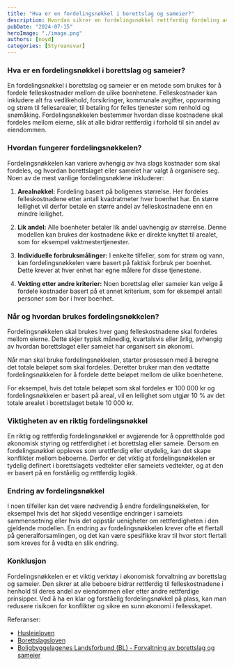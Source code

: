 ```yaml
---
title: "Hva er en fordelingsnøkkel i borettslag og sameier?"
description: Hvordan sikrer en fordelingsnøkkel rettferdig fordeling av felleskostnader i borettslag og sameier, og hvorfor er den så viktig?
pubDate: "2024-07-15"
heroImage: "./image.png"
authors: [noyd]
categories: [Styreansvar]
---
```


### Hva er en fordelingsnøkkel i borettslag og sameier?

En fordelingsnøkkel i borettslag og sameier er en metode som brukes for å fordele felleskostnader mellom de ulike boenhetene. Felleskostnader kan inkludere alt fra vedlikehold, forsikringer, kommunale avgifter, oppvarming og strøm til fellesarealer, til betaling for felles tjenester som renhold og snømåking. Fordelingsnøkkelen bestemmer hvordan disse kostnadene skal fordeles mellom eierne, slik at alle bidrar rettferdig i forhold til sin andel av eiendommen.

### Hvordan fungerer fordelingsnøkkelen?

Fordelingsnøkkelen kan variere avhengig av hva slags kostnader som skal fordeles, og hvordan borettslaget eller sameiet har valgt å organisere seg. Noen av de mest vanlige fordelingsnøklene inkluderer:

1. **Arealnøkkel:** Fordeling basert på boligenes størrelse. Her fordeles felleskostnadene etter antall kvadratmeter hver boenhet har. En større leilighet vil derfor betale en større andel av felleskostnadene enn en mindre leilighet.

2. **Lik andel:** Alle boenheter betaler lik andel uavhengig av størrelse. Denne modellen kan brukes der kostnadene ikke er direkte knyttet til arealet, som for eksempel vaktmestertjenester.

3. **Individuelle forbruksmålinger:** I enkelte tilfeller, som for strøm og vann, kan fordelingsnøkkelen være basert på faktisk forbruk per boenhet. Dette krever at hver enhet har egne målere for disse tjenestene.

4. **Vekting etter andre kriterier:** Noen borettslag eller sameier kan velge å fordele kostnader basert på et annet kriterium, som for eksempel antall personer som bor i hver boenhet.

### Når og hvordan brukes fordelingsnøkkelen?

Fordelingsnøkkelen skal brukes hver gang felleskostnadene skal fordeles mellom eierne. Dette skjer typisk månedlig, kvartalsvis eller årlig, avhengig av hvordan borettslaget eller sameiet har organisert sin økonomi.

Når man skal bruke fordelingsnøkkelen, starter prosessen med å beregne det totale beløpet som skal fordeles. Deretter bruker man den vedtatte fordelingsnøkkelen for å fordele dette beløpet mellom de ulike boenhetene.

For eksempel, hvis det totale beløpet som skal fordeles er 100 000 kr og fordelingsnøkkelen er basert på areal, vil en leilighet som utgjør 10 % av det totale arealet i borettslaget betale 10 000 kr.

### Viktigheten av en riktig fordelingsnøkkel

En riktig og rettferdig fordelingsnøkkel er avgjørende for å opprettholde god økonomisk styring og rettferdighet i et borettslag eller sameie. Dersom en fordelingsnøkkel oppleves som urettferdig eller utydelig, kan det skape konflikter mellom beboerne. Derfor er det viktig at fordelingsnøkkelen er tydelig definert i borettslagets vedtekter eller sameiets vedtekter, og at den er basert på en forståelig og rettferdig logikk.

### Endring av fordelingsnøkkel

I noen tilfeller kan det være nødvendig å endre fordelingsnøkkelen, for eksempel hvis det har skjedd vesentlige endringer i sameiets sammensetning eller hvis det oppstår uenigheter om rettferdigheten i den gjeldende modellen. En endring av fordelingsnøkkelen krever ofte et flertall på generalforsamlingen, og det kan være spesifikke krav til hvor stort flertall som kreves for å vedta en slik endring.

### Konklusjon

Fordelingsnøkkelen er et viktig verktøy i økonomisk forvaltning av borettslag og sameier. Den sikrer at alle beboere bidrar rettferdig til felleskostnadene i henhold til deres andel av eiendommen eller etter andre rettferdige prinsipper. Ved å ha en klar og forståelig fordelingsnøkkel på plass, kan man redusere risikoen for konflikter og sikre en sunn økonomi i fellesskapet.

Referanser:

- [Husleieloven](https://lovdata.no/dokument/NL/lov/1999-03-26-17)
- [Borettslagsloven](https://lovdata.no/dokument/NL/lov/2003-06-06-39)
- [Boligbyggelagenes Landsforbund (BL) - Forvaltning av borettslag og sameier](https://bl.no/)
